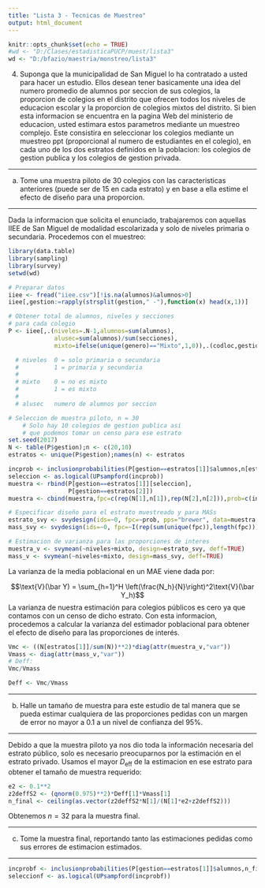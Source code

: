 ```yaml
---
title: "Lista 3 - Tecnicas de Muestreo"
output: html_document
---
```


```r
knitr::opts_chunk$set(echo = TRUE)
#wd <- "D:/Clases/estadisticaPUCP/muest/lista3"
wd <- "D:/bfazio/maestria/monstreo/lista3"
```

4. Suponga que la municipalidad de San Miguel lo ha contratado a usted para hacer un estudio. Ellos desean tener basicamente una idea del numero promedio de alumnos por seccion de sus colegios, la proporcion de colegios en el distrito que ofrecen todos los niveles de educacion escolar y la proporcion de colegios mixtos del distrito. Si bien esta informacion se encuentra en la pagina Web del ministerio de educacion, usted estimara estos parametros mediante un muestreo complejo. Este consistira en seleccionar los colegios mediante un muestreo ppt (proporcional al numero de estudiantes en el colegio), en cada uno de los dos estratos definidos en la poblacion: los colegios de gestion publica y los colegios de gestion privada.

---

a) Tome una muestra piloto de 30 colegios con las caracteristicas anteriores (puede ser de 15 en cada estrato) y en base a ella estime el efecto de diseño para una proporcion.

---

Dada la informacion que solicita el enunciado, trabajaremos con aquellas IIEE de San Miguel de modalidad escolarizada y solo de niveles primaria o secundaria. Procedemos con el muestreo:

```r
library(data.table)
library(sampling)
library(survey)
setwd(wd)

# Preparar datos
iiee <- fread("iiee.csv")[!is.na(alumnos)&alumnos>0]
iiee[,gestion:=rapply(strsplit(gestion," -"),function(x) head(x,1))]

# Obtener total de alumnos, niveles y secciones
# para cada colegio
P <- iiee[,.(niveles=.N-1,alumnos=sum(alumnos),
             alusec=sum(alumnos)/sum(secciones),
             mixto=ifelse(unique(genero)=="Mixto",1,0)),.(codloc,gestion)]

  # niveles  0 = solo primaria o secundaria
  #          1 = primaria y secundaria
  #
  # mixto    0 = no es mixto
  #          1 = es mixto
  #
  # alusec   numero de alumnos por seccion

# Seleccion de muestra piloto, n = 30
    # Solo hay 10 colegios de gestion publica asi
    # que podemos tomar un censo para ese estrato
set.seed(2017)
N <- table(P$gestion);n <- c(20,10)
estratos <- unique(P$gestion);names(n) <- estratos

incprob <- inclusionprobabilities(P[gestion==estratos[1]]$alumnos,n[estratos[1]])
seleccion <- as.logical(UPsampford(incprob))
muestra <- rbind(P[gestion==estratos[1]][seleccion],
                 P[gestion==estratos[2]])
muestra <- cbind(muestra,fpc=c(rep(N[1],n[1]),rep(N[2],n[2])),prob=c(incprob[which(seleccion)],rep(1,10)))

# Especificar diseño para el estrato muestreado y para MASs
estrato_svy <- svydesign(ids=~0, fpc=~prob, pps="brewer", data=muestra[gestion==estratos[1]])
mass_svy <- svydesign(ids=~0, fpc=~I(rep(sum(unique(fpc)),length(fpc))), data=muestra)

# Estimacion de varianza para las proporciones de interes
muestra_v <- svymean(~niveles+mixto, design=estrato_svy, deff=TRUE)
mass_v <- svymean(~niveles+mixto, design=mass_svy, deff=TRUE)
```

La varianza de la media poblacional en un MAE viene dada por:

$$\text{V}(\bar Y) = \sum_{h=1}^H \left(\frac{N_h}{N}\right)^2\text{V}(\bar Y_h)$$
La varianza de nuestra estimación para colegios públicos es cero ya que contamos con un censo de dicho estrato. Con esta informacion, procedemos a calcular la varianza del estimador poblacional para obtener el efecto de diseño para las proporciones de interés.

```r
Vmc <- ((N[estratos[1]]/sum(N))**2)*diag(attr(muestra_v,"var"))
Vmass <- diag(attr(mass_v,"var"))
# Deff:
Vmc/Vmass
```
```r
Deff <- Vmc/Vmass
```

---

b) Halle un tamaño de muestra para este estudio de tal manera que se pueda estimar cualquiera de las proporciones pedidas con un margen de error no mayor a 0.1 a un nivel de confianza del 95%.

---

Debido a que la muestra piloto ya nos dio toda la información necesaria del estrato público, solo es necesario preocuparnos por la estimación en el estrato privado. Usamos el mayor $D_\text{eff}$ de la estimacion en ese estrato para obtener el tamaño de muestra requerido:

```r
e2 <- 0.1**2
z2deffS2 <- (qnorm(0.975)**2)*Deff[1]*Vmass[1]
n_final <- ceiling(as.vector(z2deffS2*N[1]/(N[1]*e2+z2deffS2)))
```

Obtenemos $n = 32$ para la muestra final.

---

c) Tome la muestra final, reportando tanto las estimaciones pedidas como sus errores de estimacion estimados.

---

```r
incprobf <- inclusionprobabilities(P[gestion==estratos[1]]$alumnos,n_final)
seleccionf <- as.logical(UPsampford(incprobf))
```
